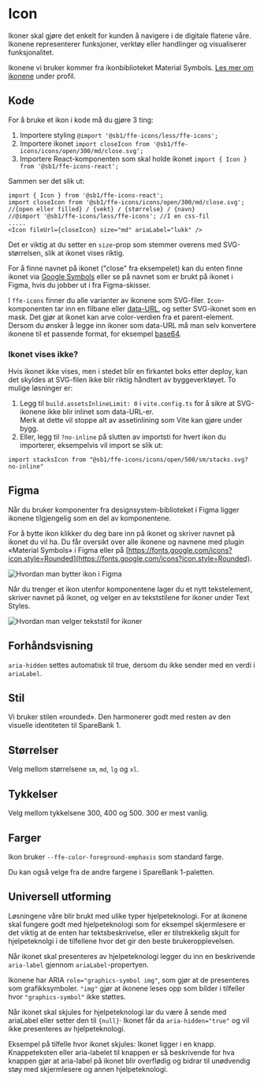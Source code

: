 
<Meta of={IconStories} />

# Icon

Ikoner skal gjøre det enkelt for kunden å navigere i de digitale flatene våre. Ikonene representerer funksjoner, verktøy eller handlinger og visualiserer funksjonalitet.

Ikonene vi bruker kommer fra ikonbiblioteket Material Symbols. [Les mer om ikonene](https://design.sparebank1.no/profil/ikoner/) under profil.

<InstallImport packageName="@sb1/ffe-icons-react" dependencies={dependencies} />

## Kode
For å bruke et ikon i kode må du gjøre 3 ting: 
1. Importere styling `@import '@sb1/ffe-icons/less/ffe-icons';`
2. Importere ikonet `import closeIcon from '@sb1/ffe-icons/icons/open/300/md/close.svg';`
3. Importere React-komponenten som skal holde ikonet `import { Icon } from '@sb1/ffe-icons-react';`

Sammen ser det slik ut:
```
import { Icon } from '@sb1/ffe-icons-react';
import closeIcon from '@sb1/ffe-icons/icons/open/300/md/close.svg'; //{open eller filled} / {vekt} / {størrelse} / {navn}
//@import '@sb1/ffe-icons/less/ffe-icons'; //I en css-fil 
.....
<Icon fileUrl={closeIcon} size="md" ariaLabel="lukk" />
```
Det er viktig at du setter en `size`-prop som stemmer overens med SVG-størrelsen, slik at ikonet vises riktig.

For å finne navnet på ikonet ("close" fra eksempelet) kan du enten finne ikonet via [Google Symbols](https://fonts.google.com/icons) eller se på navnet som er brukt på 
ikonet i Figma, hvis du jobber ut i fra Figma-skisser.<br/>

I `ffe-icons` finner du alle varianter av ikonene som SVG-filer. 
`Icon`-komponenten tar inn en filbane eller [data-URL](https://developer.mozilla.org/en-US/docs/Web/HTTP/Basics_of_HTTP/Data_URLs), og setter SVG-ikonet som en mask. 
Det gjør at ikonet kan arve color-verdien fra et parent-element. Dersom du ønsker å legge inn ikoner som data-URL må man selv konvertere 
ikonene til et passende format, for eksempel [base64](https://developer.mozilla.org/en-US/docs/Glossary/Base64).

### Ikonet vises ikke?

Hvis ikonet ikke vises, men i stedet blir en firkantet boks etter deploy, kan det skyldes at SVG-filen ikke blir 
riktig håndtert av byggeverktøyet. To mulige løsninger er: 
1. Legg til `build.assetsInlineLimit: 0` i `vite.config.ts` for å sikre at SVG-ikonene ikke blir inlinet som data-URL-er.  
Merk at dette vil stoppe alt av assetinlining som Vite kan gjøre under bygg.
2. Eller, legg til `?no-inline` på slutten av importsti for hvert ikon du importerer, eksempelvis vil import se slik ut:

```
import stacksIcon from "@sb1/ffe-icons/icons/open/500/sm/stacks.svg?no-inline"
```

## Figma

Når du bruker komponenter fra designsystem-biblioteket i Figma ligger ikonene tilgjengelig som en del av komponentene.

For å bytte ikon klikker du deg bare inn på ikonet og skriver navnet på ikonet du vil ha. Du får oversikt over alle ikonene og navnene med plugin «Material Symbols»
i Figma eller på [https://fonts.google.com/icons?icon.style=Rounded](https://fonts.google.com/icons?icon.style=Rounded).

<img src={bytteIkonSrc} alt="Hvordan man bytter ikon i Figma" />

Når du trenger et ikon utenfor komponentene lager du et nytt tekstelement, skriver navnet på ikonet, og velger en av tekststilene for ikoner under Text Styles.

<img src={velgerTextStilSrc} alt="Hvordan man velger tekststil for ikoner" />

## Forhåndsvisning
`aria-hidden` settes automatisk til true, dersom du ikke sender med en verdi i `ariaLabel`.

<Canvas of={IconStories.Standard} />
<Controls of={IconStories.Standard} />

## Stil

Vi bruker stilen «rounded». Den harmonerer godt med resten av den visuelle identiteten til SpareBank 1.

## Størrelser

Velg mellom størrelsene `sm`, `md`, `lg` og `xl`.

<Canvas of={IconStories.Sizes} />

## Tykkelser

Velg mellom tykkelsene 300, 400 og 500. 300 er mest vanlig. 

<Canvas of={IconStories.Weights} />

## Farger

Ikon bruker `--ffe-color-foreground-emphasis` som standard farge.

Du kan også velge fra de andre fargene i SpareBank 1-paletten.

## Universell utforming

Løsningene våre blir brukt med ulike typer hjelpeteknologi. For at ikonene skal fungere godt med hjelpeteknologi som for
eksempel skjermlesere er det viktig at de enten har tektsbeskrivelse, eller er tilstrekkelig skjult for hjelpeteknolgi i
de tilfellene hvor det gir den beste brukeropplevelsen.

Når ikonet skal presenteres av hjelpeteknologi legger du inn en beskrivende `aria-label` gjennom `ariaLabel`-propertyen.

Ikonene har ARIA `role="graphics-symbol img"`, som gjør at de presenteres som grafikksymboler. `"img"` gjør at ikonene leses
opp som bilder i tilfeller hvor `"graphics-symbol"` ikke støttes.

Når ikonet skal skjules for hjelpeteknologi lar du være å sende med ariaLabel eller setter den til `{null}`·
Ikonet får da `aria-hidden="true"` og vil ikke presenteres av hjelpeteknologi.

Eksempel på tilfelle hvor ikonet skjules: Ikonet ligger i en knapp. Knappeteksten eller aria-labelet til knappen er så
beskrivende for hva knappen gjør at aria-label på ikonet blir overflødig og bidrar til unødvendig støy med skjermlesere
og annen hjelpeteknologi.

<Canvas of={IconStories.UniversellUtforming} />

